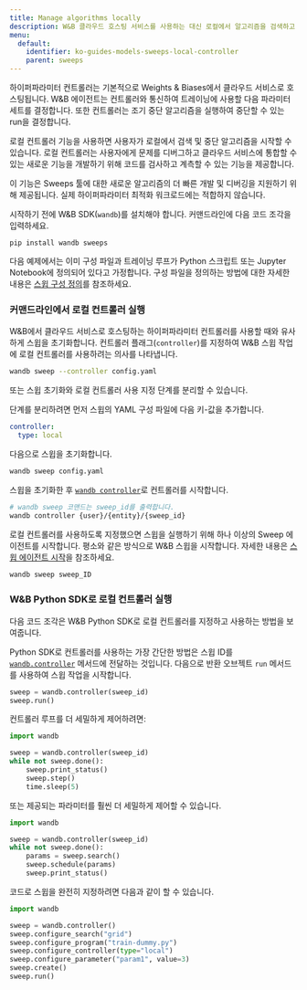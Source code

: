 ---
title: Manage algorithms locally
description: W&B 클라우드 호스팅 서비스를 사용하는 대신 로컬에서 알고리즘을 검색하고 중지합니다.
menu:
  default:
    identifier: ko-guides-models-sweeps-local-controller
    parent: sweeps
---

하이퍼파라미터 컨트롤러는 기본적으로 Weights & Biases에서 클라우드 서비스로 호스팅됩니다. W&B 에이전트는 컨트롤러와 통신하여 트레이닝에 사용할 다음 파라미터 세트를 결정합니다. 또한 컨트롤러는 조기 중단 알고리즘을 실행하여 중단할 수 있는 run을 결정합니다.

로컬 컨트롤러 기능을 사용하면 사용자가 로컬에서 검색 및 중단 알고리즘을 시작할 수 있습니다. 로컬 컨트롤러는 사용자에게 문제를 디버그하고 클라우드 서비스에 통합할 수 있는 새로운 기능을 개발하기 위해 코드를 검사하고 계측할 수 있는 기능을 제공합니다.

<Warning>
이 기능은 Sweeps 툴에 대한 새로운 알고리즘의 더 빠른 개발 및 디버깅을 지원하기 위해 제공됩니다. 실제 하이퍼파라미터 최적화 워크로드에는 적합하지 않습니다.
</Warning>

시작하기 전에 W&B SDK(`wandb`)를 설치해야 합니다. 커맨드라인에 다음 코드 조각을 입력하세요.

```
pip install wandb sweeps
```

다음 예제에서는 이미 구성 파일과 트레이닝 루프가 Python 스크립트 또는 Jupyter Notebook에 정의되어 있다고 가정합니다. 구성 파일을 정의하는 방법에 대한 자세한 내용은 [스윕 구성 정의](/ko/guides/models/sweeps/define-sweep-configuration/)를 참조하세요.

### 커맨드라인에서 로컬 컨트롤러 실행

W&B에서 클라우드 서비스로 호스팅하는 하이퍼파라미터 컨트롤러를 사용할 때와 유사하게 스윕을 초기화합니다. 컨트롤러 플래그(`controller`)를 지정하여 W&B 스윕 작업에 로컬 컨트롤러를 사용하려는 의사를 나타냅니다.

```bash
wandb sweep --controller config.yaml
```

또는 스윕 초기화와 로컬 컨트롤러 사용 지정 단계를 분리할 수 있습니다.

단계를 분리하려면 먼저 스윕의 YAML 구성 파일에 다음 키-값을 추가합니다.

```yaml
controller:
  type: local
```

다음으로 스윕을 초기화합니다.

```bash
wandb sweep config.yaml
```

스윕을 초기화한 후 [`wandb controller`](/ko/ref/python/controller)로 컨트롤러를 시작합니다.

```bash
# wandb sweep 코맨드는 sweep_id를 출력합니다.
wandb controller {user}/{entity}/{sweep_id}
```

로컬 컨트롤러를 사용하도록 지정했으면 스윕을 실행하기 위해 하나 이상의 Sweep 에이전트를 시작합니다. 평소와 같은 방식으로 W&B 스윕을 시작합니다. 자세한 내용은 [스윕 에이전트 시작](/ko/guides/models/sweeps/start-sweep-agents)을 참조하세요.

```bash
wandb sweep sweep_ID
```

### W&B Python SDK로 로컬 컨트롤러 실행

다음 코드 조각은 W&B Python SDK로 로컬 컨트롤러를 지정하고 사용하는 방법을 보여줍니다.

Python SDK로 컨트롤러를 사용하는 가장 간단한 방법은 스윕 ID를 [`wandb.controller`](/ko/ref/python/controller) 메서드에 전달하는 것입니다. 다음으로 반환 오브젝트 `run` 메서드를 사용하여 스윕 작업을 시작합니다.

```python
sweep = wandb.controller(sweep_id)
sweep.run()
```

컨트롤러 루프를 더 세밀하게 제어하려면:

```python
import wandb

sweep = wandb.controller(sweep_id)
while not sweep.done():
    sweep.print_status()
    sweep.step()
    time.sleep(5)
```

또는 제공되는 파라미터를 훨씬 더 세밀하게 제어할 수 있습니다.

```python
import wandb

sweep = wandb.controller(sweep_id)
while not sweep.done():
    params = sweep.search()
    sweep.schedule(params)
    sweep.print_status()
```

코드로 스윕을 완전히 지정하려면 다음과 같이 할 수 있습니다.

```python
import wandb

sweep = wandb.controller()
sweep.configure_search("grid")
sweep.configure_program("train-dummy.py")
sweep.configure_controller(type="local")
sweep.configure_parameter("param1", value=3)
sweep.create()
sweep.run()
```
